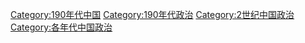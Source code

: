 [[Category:190年代中国|Category:190年代中国]]
[[Category:190年代政治|Category:190年代政治]]
[[Category:2世纪中国政治|Category:2世纪中国政治]]
[[Category:各年代中国政治|Category:各年代中国政治]]